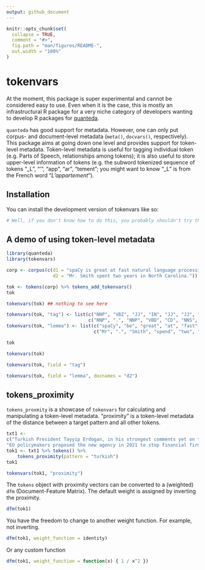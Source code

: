 ```yaml
---
output: github_document
---
```


<!-- README.md is generated from README.Rmd. Please edit that file -->

```r
knitr::opts_chunk$set(
  collapse = TRUE,
  comment = "#>",
  fig.path = "man/figures/README-",
  out.width = "100%"
)
```

# tokenvars

<!-- badges: start -->
<!-- badges: end -->

At the moment, this package is super experimental and cannot be considered easy to use. Even when it is the case, this is mostly an infrastructural R package for a very niche category of developers wanting to develop R packages for [quanteda](https://github.com/quanteda/quanteda).

`quanteda` has good support for metadata. However, one can only put corpus- and document-level metadata (`meta()`, `docvars()`, respectively). This package aims at going down one level and provides support for token-level metadata. Token-level metadata is useful for tagging individual token (e.g. Parts of Speech, relationships among tokens); it is also useful to store upper-level information of tokens (e.g. the subword tokenized sequence of tokens "\_L", "'", "app", "ar", "tement"; you might want to know "\_L" is from the French word "*L'appartement*").

## Installation

You can install the development version of tokenvars like so:

``` r
# Well, if you don't know how to do this, you probably shouldn't try this.
```

## A demo of using token-level metadata

```r
library(quanteda)
library(tokenvars)

corp <- corpus(c(d1 = "spaCy is great at fast natural language processing.",
                 d2 = "Mr. Smith spent two years in North Carolina."))

tok <- tokens(corp) %>% tokens_add_tokenvars()
tok
```

```r
tokenvars(tok) ## nothing to see here
```

```r
tokenvars(tok, "tag") <- list(c("NNP", "VBZ", "JJ", "IN", "JJ", "JJ", "NN", "NN", "."),
                              c("NNP", ".", "NNP", "VBD", "CD", "NNS", "IN", "NNP", "NNP", "."))
tokenvars(tok, "lemma") <- list(c("spaCy", "be", "great", "at", "fast", "natural", "language", "processing", "."),
                                c("Mr", ".", "Smith", "spend", "two", "year", "in", "North", "Carolina", "."))
```

```r
tok
```

```r
tokenvars(tok)
```

```r
tokenvars(tok, field = "tag")
```

```r
tokenvars(tok, field = "lemma", docnames = "d2")
```

## tokens_proximity

`tokens_proxmity` is a showcase of `tokenvars` for calculating and manipulating a token-level metadata. "proximity" is a token-level metadata of the distance between a target pattern and all other tokens.


```r
txt1 <-
c("Turkish President Tayyip Erdogan, in his strongest comments yet on the Gaza conflict, said on Wednesday the Palestinian militant group Hamas was not a terrorist organisation but a liberation group fighting to protect Palestinian lands.",
"EU policymakers proposed the new agency in 2021 to stop financial firms from aiding criminals and terrorists. Brussels has so far relied on national regulators with no EU authority to stop money laundering and terrorist financing running into billions of euros.")
tok1 <- txt1 %>% tokens() %>%
    tokens_proximity(pattern = "turkish")
tok1
```

```r
tokenvars(tok1, "proximity")
```



The `tokens` object with proximity vectors can be converted to a (weighted) `dfm` (Document-Feature Matrix). The default weight is assigned by inverting the proximity.

```r
dfm(tok1)
```


You have the freedom to change to another weight function. For example, not inverting.

```r
dfm(tok1, weight_function = identity)
```

Or any custom function

```r
dfm(tok1, weight_function = function(x) { 1 / x^2 })
```

